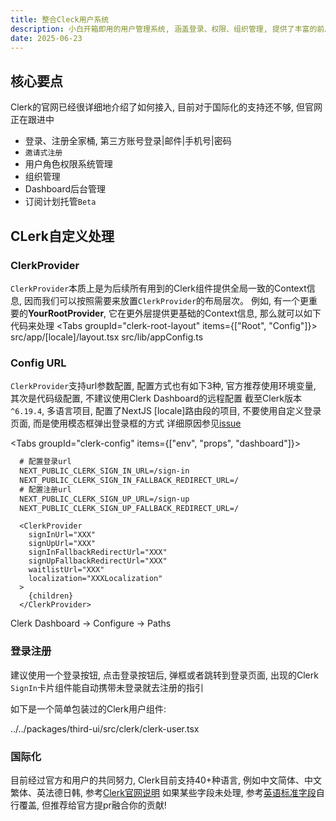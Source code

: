 ```yaml
---
title: 整合Cleck用户系统
description: 小白开箱即用的用户管理系统, 涵盖登录、权限、组织管理, 提供了丰富的前后端组件
date: 2025-06-23
---
```



## 核心要点
<Callout title="阅读官网说明书" type="warn">
  Clerk的官网已经很详细地介绍了如何接入, 目前对于国际化的支持还不够, 但官网正在跟进中
</Callout>

- 登录、注册全家桶, 第三方账号登录|邮件|手机号|密码
- `邀请式注册`
- 用户角色权限系统管理
- 组织管理
- Dashboard后台管理
- 订阅计划托管`Beta`

## CLerk自定义处理

### ClerkProvider

`ClerkProvider`本质上是为后续所有用到的Clerk组件提供全局一致的Context信息, 因而我们可以按照需要来放置`ClerkProvider`的布局层次。
例如, 有一个更重要的**YourRootProvider**, 它在更外层提供更基础的Context信息, 那么就可以如下代码来处理
<Tabs groupId="clerk-root-layout" items={["Root", "Config"]}>
  <Tab value="Root">
    <include cwd lang="tsx" meta='title="layout.tsx"'>
      src/app/[locale]/layout.tsx
    </include>
  </Tab>
  <Tab value="Config">
    <include cwd lang="ts" meta='title="appConfig.ts"'>
      src/lib/appConfig.ts
    </include>
  </Tab>
</Tabs>

### Config URL
`ClerkProvider`支持url参数配置, 配置方式也有如下3种, 官方推荐使用环境变量, 其次是代码级配置, 不建议使用Clerk Dashboard的远程配置
<Callout title="Clerk动态Locale问题" type="error">
  截至Clerk版本`^6.19.4`, 多语言项目, 配置了NextJS [locale]路由段的项目, 不要使用自定义登录页面, 而是使用模态框弹出登录框的方式
  详细原因参见[issue](https://github.com/clerk/javascript/issues/5935)
</Callout>

<Tabs groupId="clerk-config" items={["env", "props", "dashboard"]}>
  ```txt title=".env.local" tab="env"
    # 配置登录url
    NEXT_PUBLIC_CLERK_SIGN_IN_URL=/sign-in
    NEXT_PUBLIC_CLERK_SIGN_IN_FALLBACK_REDIRECT_URL=/
    # 配置注册url
    NEXT_PUBLIC_CLERK_SIGN_UP_URL=/sign-up
    NEXT_PUBLIC_CLERK_SIGN_UP_FALLBACK_REDIRECT_URL=/
  ```
  ```tsx title="ClerkProvider.props" tab="props"
    <ClerkProvider
      signInUrl="XXX"
      signUpUrl="XXX"
      signInFallbackRedirectUrl="XXX"
      signUpFallbackRedirectUrl="XXX"
      waitlistUrl="XXX"
      localization="XXXLocalization"
    >
      {children}
    </ClerkProvider>
  ```
  <Tab value="dashboard">
    Clerk Dashboard -> Configure -> Paths
  </Tab>
</Tabs>

### 登录注册
建议使用一个登录按钮, 点击登录按钮后, 弹框或者跳转到登录页面, 出现的Clerk `SignIn`卡片组件能自动携带未登录就去注册的指引

如下是一个简单包装过的Clerk用户组件:

<include cwd lang="tsx" meta='title="ClerkUser.tsx"'>
  ../../packages/third-ui/src/clerk/clerk-user.tsx
</include>


### 国际化
目前经过官方和用户的共同努力, Clerk目前支持40+种语言, 例如中文简体、中文繁体、英法德日韩, 参考[Clerk官网说明](https://clerk.com/docs/customization/localization)
如果某些字段未处理, 参考[英语标准字段](https://github.com/clerk/javascript/blob/main/packages/localizations/src/en-US.ts#L492)自行覆盖, 但推荐给官方提pr融合你的贡献!
